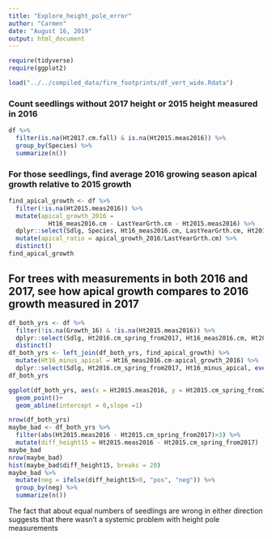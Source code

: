 ```yaml
---
title: "Explore_height_pole_error"
author: "Carmen"
date: "August 16, 2019"
output: html_document
---
```



```r
require(tidyverse)
require(ggplot2)
```

```r
load("../../compiled_data/fire_footprints/df_vert_wide.Rdata")
```


### Count seedlings without 2017 height or 2015 height measured in 2016
```r
df %>% 
  filter(is.na(Ht2017.cm.fall) & is.na(Ht2015.meas2016)) %>% 
  group_by(Species) %>% 
  summarize(n())
```

### For those seedlings, find average 2016 growing season apical growth relative to 2015 growth 
```r
find_apical_growth <- df %>% 
  filter(!is.na(Ht2015.meas2016)) %>% 
  mutate(apical_growth_2016 = 
           Ht16_meas2016.cm - LastYearGrth.cm - Ht2015.meas2016) %>% 
  dplyr::select(Sdlg, Species, Ht16_meas2016.cm, LastYearGrth.cm, Ht2015.meas2016, apical_growth_2016) %>% 
  mutate(apical_ratio = apical_growth_2016/LastYearGrth.cm) %>% 
  distinct()
find_apical_growth
```

## For trees with measurements in both 2016 and 2017, see how apical growth compares to 2016 growth measured in 2017
```r
df_both_yrs <- df %>% 
  filter(!is.na(Growth_16) & !is.na(Ht2015.meas2016)) %>% 
  dplyr::select(Sdlg, Ht2016.cm_spring_from2017, Ht16_meas2016.cm, Ht2016.cm_spring_from2017, LastYearGrth.cm, Ht2015.meas2016, Ht2015.cm_spring_from2017, Growth_16, Date1_2016, Ht2017.cm.fall) %>% 
  distinct()
df_both_yrs <- left_join(df_both_yrs, find_apical_growth) %>% 
  mutate(Ht16_minus_apical = Ht16_meas2016.cm-apical_growth_2016) %>% 
  dplyr::select(Sdlg, Ht2016.cm_spring_from2017, Ht16_minus_apical, everything())
df_both_yrs
```

```r
ggplot(df_both_yrs, aes(x = Ht2015.meas2016, y = Ht2015.cm_spring_from2017, col = as.factor(Date1_2016)))+
  geom_point()+
  geom_abline(intercept = 0,slope =1)
```

```r
nrow(df_both_yrs)
maybe_bad <- df_both_yrs %>% 
  filter(abs(Ht2015.meas2016 - Ht2015.cm_spring_from2017)>3) %>% 
  mutate(diff_height15 = Ht2015.meas2016 - Ht2015.cm_spring_from2017)
maybe_bad
nrow(maybe_bad)
hist(maybe_bad$diff_height15, breaks = 20)
maybe_bad %>% 
  mutate(neg = ifelse(diff_height15>0, "pos", "neg")) %>% 
  group_by(neg) %>% 
  summarize(n())
```

The fact that about equal numbers of seedlings are wrong in either direction suggests that there wasn't a systemic problem with height pole measurements

